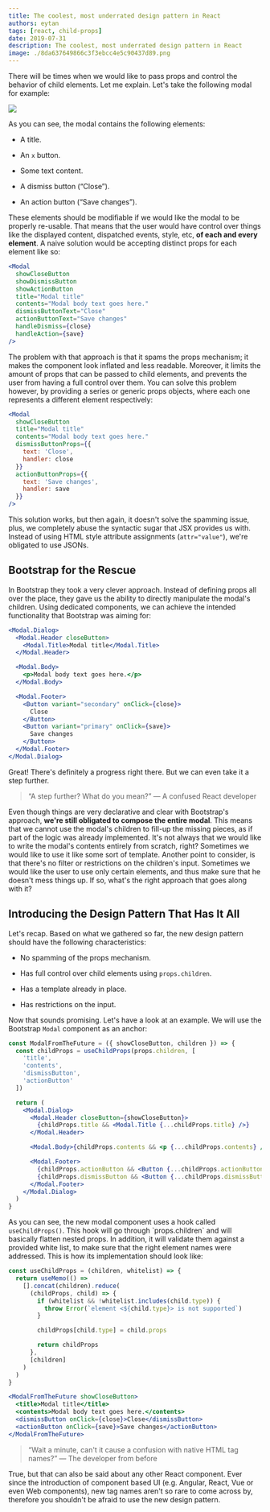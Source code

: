 ```yaml
---
title: The coolest, most underrated design pattern in React
authors: eytan
tags: [react, child-props]
date: 2019-07-31
description: The coolest, most underrated design pattern in React
image: ./8da637649866c3f3ebcc4e5c90437d89.png
---
```


There will be times when we would like to pass props and control the behavior of child elements. Let
me explain. Let's take the following modal for example:

![](./f8270eba98b7fce153579c2607ca2eb8.png)

As you can see, the modal contains the following elements:

- A title.
- An `x` button.

- Some text content.
- A dismiss button (“Close”).
- An action button (“Save changes”).

These elements should be modifiable if we would like the modal to be properly re-usable. That means
that the user would have control over things like the displayed content, dispatched events, style,
etc, **of each and every element**. A naive solution would be accepting distinct props for each
element like so:

```jsx
<Modal
  showCloseButton
  showDismissButton
  showActionButton
  title="Modal title"
  contents="Modal body text goes here."
  dismissButtonText="Close"
  actionButtonText="Save changes"
  handleDismiss={close}
  handleAction={save}
/>
```

The problem with that approach is that it spams the props mechanism; it makes the component look
inflated and less readable. Moreover, it limits the amount of props that can be passed to child
elements, and prevents the user from having a full control over them. You can solve this problem
however, by providing a series or generic props objects, where each one represents a different
element respectively:

```jsx
<Modal
  showCloseButton
  title="Modal title"
  contents="Modal body text goes here."
  dismissButtonProps={{
    text: 'Close',
    handler: close
  }}
  actionButtonProps={{
    text: 'Save changes',
    handler: save
  }}
/>
```

This solution works, but then again, it doesn't solve the spamming issue, plus, we completely abuse
the syntactic sugar that JSX provides us with. Instead of using HTML style attribute assignments
(`attr="value"`), we're obligated to use JSONs.

## Bootstrap for the Rescue

In Bootstrap they took a very clever approach. Instead of defining props all over the place, they
gave us the ability to directly manipulate the modal's children. Using dedicated components, we can
achieve the intended functionality that Bootstrap was aiming for:

```jsx
<Modal.Dialog>
  <Modal.Header closeButton>
    <Modal.Title>Modal title</Modal.Title>
  </Modal.Header>

  <Modal.Body>
    <p>Modal body text goes here.</p>
  </Modal.Body>

  <Modal.Footer>
    <Button variant="secondary" onClick={close}>
      Close
    </Button>
    <Button variant="primary" onClick={save}>
      Save changes
    </Button>
  </Modal.Footer>
</Modal.Dialog>
```

Great! There's definitely a progress right there. But we can even take it a step further.

> “A step further? What do you mean?” — A confused React developer

Even though things are very declarative and clear with Bootstrap's approach, **we're still obligated
to compose the entire modal**. This means that we cannot use the modal's children to fill-up the
missing pieces, as if part of the logic was already implemented. It's not always that we would like
to write the modal's contents entirely from scratch, right? Sometimes we would like to use it like
some sort of template. Another point to consider, is that there's no filter or restrictions on the
children's input. Sometimes we would like the user to use only certain elements, and thus make sure
that he doesn't mess things up. If so, what's the right approach that goes along with it?

## Introducing the Design Pattern That Has It All

Let's recap. Based on what we gathered so far, the new design pattern should have the following
characteristics:

- No spamming of the props mechanism.
- Has full control over child elements using `props.children`.

- Has a template already in place.
- Has restrictions on the input.

Now that sounds promising. Let's have a look at an example. We will use the Bootstrap `Modal`
component as an anchor:

```jsx
const ModalFromTheFuture = ({ showCloseButton, children }) => {
  const childProps = useChildProps(props.children, [
    'title',
    'contents',
    'dismissButton',
    'actionButton'
  ])

  return (
    <Modal.Dialog>
      <Modal.Header closeButton={showCloseButton}>
        {childProps.title && <Modal.Title {...childProps.title} />}
      </Modal.Header>

      <Modal.Body>{childProps.contents && <p {...childProps.contents} />}</Modal.Body>

      <Modal.Footer>
        {childProps.actionButton && <Button {...childProps.actionButton} variant="secondary" />}
        {childProps.dismissButton && <Button {...childProps.dismissButton} variant="primary" />}
      </Modal.Footer>
    </Modal.Dialog>
  )
}
```

As you can see, the new modal component uses a hook called `useChildProps()`. This hook will go
through \`props.children\` and will basically flatten nested props. In addition, it will validate
them against a provided white list, to make sure that the right element names were addressed. This
is how its implementation should look like:

```jsx
const useChildProps = (children, whitelist) => {
  return useMemo(() =>
    [].concat(children).reduce(
      (childProps, child) => {
        if (whitelist && !whitelist.includes(child.type)) {
          throw Error(`element <${child.type}> is not supported`)
        }

        childProps[child.type] = child.props

        return childProps
      },
      [children]
    )
  )
}
```

```jsx
<ModalFromTheFuture showCloseButton>
  <title>Modal title</title>
  <contents>Modal body text goes here.</contents>
  <dismissButton onClick={close}>Close</dismissButton>
  <actionButton onClick={save}>Save changes</actionButton>
</ModalFromTheFuture>
```

> “Wait a minute, can't it cause a confusion with native HTML tag names?” — The developer from
> before

True, but that can also be said about any other React component. Ever since the introduction of
component based UI (e.g. Angular, React, Vue or even Web components), new tag names aren't so rare
to come across by, therefore you shouldn't be afraid to use the new design pattern.
